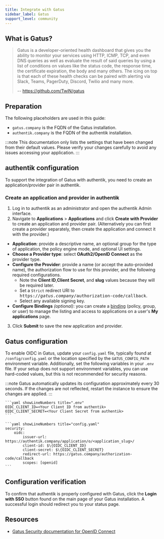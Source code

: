 ```yaml
---
title: Integrate with Gatus
sidebar_label: Gatus
support_level: community
---
```


## What is Gatus?

> Gatus is a developer-oriented health dashboard that gives you the ability to monitor your services using HTTP, ICMP, TCP, and even DNS queries as well as evaluate the result of said queries by using a list of conditions on values like the status code, the response time, the certificate expiration, the body and many others. The icing on top is that each of these health checks can be paired with alerting via Slack, Teams, PagerDuty, Discord, Twilio and many more.
>
> -- https://github.com/TwiN/gatus

## Preparation

The following placeholders are used in this guide:

- `gatus.company` is the FQDN of the Gatus installation.
- `authentik.company` is the FQDN of the authentik installation.

:::note
This documentation only lists the settings that have been changed from their default values. Please verify your changes carefully to avoid any issues accessing your application.
:::

## authentik configuration

To support the integration of Gatus with authentik, you need to create an application/provider pair in authentik.

### Create an application and provider in authentik

1. Log in to authentik as an administrator and open the authentik Admin interface.
2. Navigate to **Applications** > **Applications** and click **Create with Provider** to create an application and provider pair. (Alternatively you can first create a provider separately, then create the application and connect it with the provider.)

- **Application**: provide a descriptive name, an optional group for the type of application, the policy engine mode, and optional UI settings.
- **Choose a Provider type**: select **OAuth2/OpenID Connect** as the provider type.
- **Configure the Provider**: provide a name (or accept the auto-provided name), the authorization flow to use for this provider, and the following required configurations.
    - Note the **Client ID**,**Client Secret**, and **slug** values because they will be required later.
    - Set a `Strict` redirect URI to <kbd>https://<em>gatus.company</em>/authorization-code/callback</kbd>.
    - Select any available signing key.
- **Configure Bindings** _(optional)_: you can create a [binding](/docs/add-secure-apps/flows-stages/bindings/) (policy, group, or user) to manage the listing and access to applications on a user's **My applications** page.

3. Click **Submit** to save the new application and provider.

## Gatus configuration

To enable OIDC in Gatus, update your `config.yaml` file, typically found at `/config/config.yaml` or the location specified by the `GATUS_CONFIG_PATH` environment variable. Additionally, set the following variables in your `.env` file. If your setup does not support environment variables, you can use hard-coded values, but this is not recommended for security reasons.

:::note
Gatus automatically updates its configuration approximately every 30 seconds. If the changes are not reflected, restart the instance to ensure the changes are applied.
:::

    ```yaml showLineNumbers title=".env"
    OIDC_CLIENT_ID=<Your Client ID from authentik>
    OIDC_CLIENT_SECRET=<Your Client Secret from authentik>
    ```

    ```yaml showLineNumbers title="config.yaml"
    security:
        oidc:
            issuer-url: https://authentik.company/application/o/<application_slug>/
            client-id: $\{OIDC_CLIENT_ID}
            client-secret: $\{OIDC_CLIENT_SECRET}
            redirect-url: https://gatus.company/authorization-code/callback
            scopes: [openid]
    ```

## Configuration verification

To confirm that authentik is properly configured with Gatus, click the **Login with SSO** button found on the main page of your Gatus installation. A successful login should redirect you to your status page.

## Resources

- [Gatus Security documentation for OpenID Connect](https://github.com/TwiN/gatus?tab=readme-ov-file#oidc)
